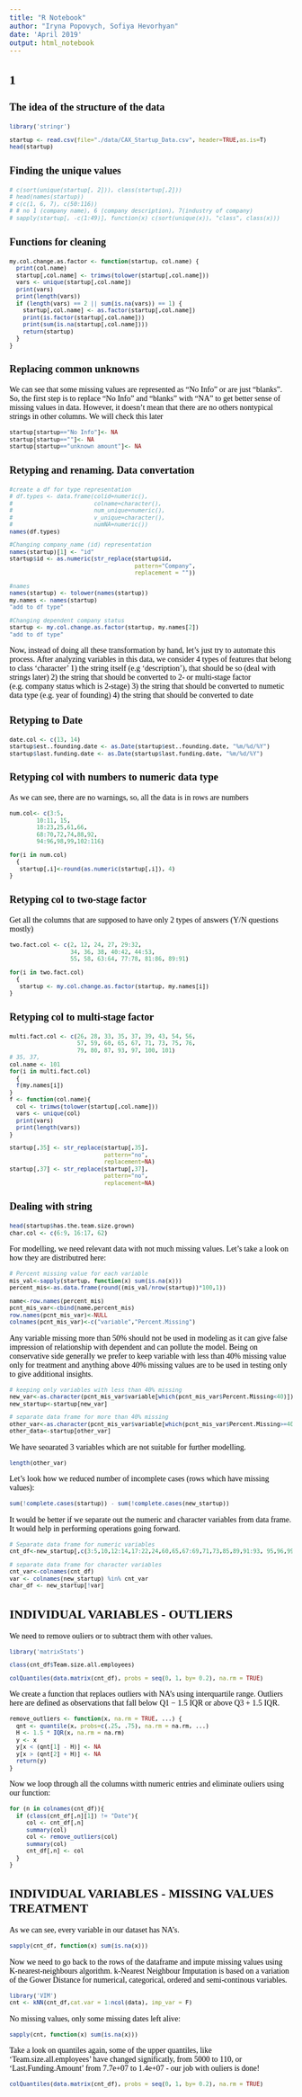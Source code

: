 ---
title: "R Notebook"
author: "Iryna Popovych, Sofiya Hevorhyan"
date: 'April 2019'
output: html_notebook
---
<style type="text/css">

body{ /* Normal  */
  font-size: 14px;
  color: Black;
  font-family: "Times New Roman", Times, serif;
  }
td {  /* Table  */
  font-size: 8px;
}
h1.title {
  font-size: 34px;
  color: DarkBlue;

}

h1 { /* Header 1 */
  font-size: 28px;
  color: Black;
}

h2 { /* Header 2 */
    font-size: 22px;
  font-family: "Times New Roman", Times, serif;
  color: Black;
}
h3 { /* Header 3 */
  font-size: 18px;
  font-family: "Times New Roman", Times, serif;
  color: Black;
}
code.r{ /* Code block */
    font-size: 10px;
}
pre { /* Code block - determines code spacing between lines */
    font-size: 14px;
}
</style>
## 1
### The idea of the structure of the data 
```{r}
library('stringr')

startup <- read.csv(file="./data/CAX_Startup_Data.csv", header=TRUE,as.is=T)
head(startup)
```
### Finding the unique values
```{r}
# c(sort(unique(startup[, 2])), class(startup[,2]))
# head(names(startup))
# c(c(1, 6, 7), c(50:116))
# # no 1 (company name), 6 (company description), 7(industry of company)
# sapply(startup[, -c(1:49)], function(x) c(sort(unique(x)), "class", class(x)))
```
### Functions for cleaning
```{r}

my.col.change.as.factor <- function(startup, col.name) {
  print(col.name)
  startup[,col.name] <- trimws(tolower(startup[,col.name]))
  vars <- unique(startup[,col.name])
  print(vars)
  print(length(vars))
  if (length(vars) == 2 || sum(is.na(vars)) == 1) {
    startup[,col.name] <- as.factor(startup[,col.name])
    print(is.factor(startup[,col.name]))
    print(sum(is.na(startup[,col.name])))
    return(startup)
  }
}

```
### Replacing common unknowns

We can see that some missing values are represented as “No Info” or are just “blanks”. So, the first step is to replace “No Info” and “blanks” with “NA” to get better sense of missing values in data.
However, it doesn't mean that there are no others nontypical strings in other columns. We will check this later

```{r}
startup[startup=="No Info"]<- NA 
startup[startup==""]<- NA 
startup[startup=="unknown amount"]<- NA 
```

### Retyping and renaming. Data convertation
```{r}
#create a df for type representation
# df.types <- data.frame(colid=numeric(),
#                        colname=character(),
#                        num_unique=numeric(),
#                        v_unique=character(),
#                        numNA=numeric())
names(df.types)

#Changing company_name (id) representation
names(startup)[1] <- "id"
startup$id <- as.numeric(str_replace(startup$id, 
                                     pattern="Company",
                                     replacement = ""))

#names
names(startup) <- tolower(names(startup))
my.names <- names(startup)
"add to df type"

#Changing dependent company status
startup <- my.col.change.as.factor(startup, my.names[2])
"add to df type"
```


Now, instead of doing all these transformation by hand, let's just try to automate this process.
After analyzing variables in this data, we consider 4 types of features that belong to class 'character'
1) the string itself (e.g 'description'), that should be so (deal with strings later)
2) the string that should be converted to 2- or multi-stage factor (e.g. company status which is 2-stage)
3) the string that should be converted to numetic data type (e.g. year of founding)
4) the string that should be converted to date

### Retyping to Date
```{r}
date.col <- c(13, 14)
startup$est..founding.date <- as.Date(startup$est..founding.date, "%m/%d/%Y") 
startup$last.funding.date <- as.Date(startup$last.funding.date, "%m/%d/%Y")
```

### Retyping col with numbers to numeric data type
As we can see, there are no warnings, so, all the data is in rows are numbers
```{r}
num.col<- c(3:5,
        10:11, 15,
        18:23,25,61,66,
        68:70,72,74,88,92,
        94:96,98,99,102:116) 

for(i in num.col)
  {
   startup[,i]<-round(as.numeric(startup[,i]), 4)
}
```
### Retyping col to two-stage factor
Get all the columns that are supposed to have only 2 types of answers (Y/N questions mostly)
```{r}
two.fact.col <- c(2, 12, 24, 27, 29:32,
                  34, 36, 38, 40:42, 44:53,
                  55, 58, 63:64, 77:78, 81:86, 89:91)

for(i in two.fact.col)
  {
   startup <- my.col.change.as.factor(startup, my.names[i])
}
```
### Retyping col to multi-stage factor
```{r}
multi.fact.col <- c(26, 28, 33, 35, 37, 39, 43, 54, 56,
                    57, 59, 60, 65, 67, 71, 73, 75, 76,
                    79, 80, 87, 93, 97, 100, 101)
# 35, 37, 
col.name <- 101
for(i in multi.fact.col)
  {
  f(my.names[i])
}
f <- function(col.name){
  col <- trimws(tolower(startup[,col.name]))
  vars <- unique(col)
  print(vars)
  print(length(vars))
}

startup[,35] <- str_replace(startup[,35],
                            pattern="no",
                            replacement=NA)
startup[,37] <- str_replace(startup[,37],
                            pattern="no",
                            replacement=NA)
```
### Dealing with string
```{r}
head(startup$has.the.team.size.grown)
char.col <- c(6:9, 16:17, 62)
```

For modelling, we need relevant data with not much missing values. Let's take a look on how they are distributred here:
```{r}

# Percent missing value for each variable
mis_val<-sapply(startup, function(x) sum(is.na(x)))
percent_mis<-as.data.frame(round((mis_val/nrow(startup))*100,1))

name<-row.names(percent_mis)
pcnt_mis_var<-cbind(name,percent_mis)
row.names(pcnt_mis_var)<-NULL
colnames(pcnt_mis_var)<-c("variable","Percent.Missing")
```

Any variable missing more than 50% should not be used in modeling as it can give false impression of relationship with dependent and can pollute the model. Being on conservative side generally we prefer to keep variable with less than 40% missing value only for treatment and anything above 40% missing values are to be used in testing only to give additional insights. 

```{r}
# keeping only variables with less than 40% missing
new_var<-as.character(pcnt_mis_var$variable[which(pcnt_mis_var$Percent.Missing<40)])
new_startup<-startup[new_var]

# separate data frame for more than 40% missing
other_var<-as.character(pcnt_mis_var$variable[which(pcnt_mis_var$Percent.Missing>=40)])
other_data<-startup[other_var]
```
We have seoarated 3 variables which are not suitable for further modelling.
```{r}
length(other_var)
```
Let's look how we reduced number of incomplete cases (rows which have missing values):
```{r}

sum(!complete.cases(startup)) - sum(!complete.cases(new_startup))
```
It would be better if we separate out the numeric and character variables from data frame. It would help in performing operations going forward. 

```{r}
# Separate data frame for numeric variables
cnt_df<-new_startup[,c(3:5,10,12:14,17:22,24,60,65,67:69,71,73,85,89,91:93, 95,96,99:113)]

# separate data frame for character variables
cnt_var<-colnames(cnt_df)
var <- colnames(new_startup) %in% cnt_var 
char_df <- new_startup[!var]
```

## INDIVIDUAL VARIABLES - OUTLIERS

We need to remove ouliers or to subtract them with other values.

```{r}
library('matrixStats')

class(cnt_df$Team.size.all.employees)

colQuantiles(data.matrix(cnt_df), probs = seq(0, 1, by= 0.2), na.rm = TRUE)
```
We create a function that replaces outliers with NA's using interquartile range. Outliers here are defined as observations that fall below Q1 − 1.5 IQR or above Q3 + 1.5 IQR.

```{r}
remove_outliers <- function(x, na.rm = TRUE, ...) {
  qnt <- quantile(x, probs=c(.25, .75), na.rm = na.rm, ...)
  H <- 1.5 * IQR(x, na.rm = na.rm)
  y <- x
  y[x < (qnt[1] - H)] <- NA
  y[x > (qnt[2] + H)] <- NA
  return(y)
}
```
Now we loop through all the columns witth numeric entries and eliminate ouliers using our function:

```{r}
for (n in colnames(cnt_df)){
  if (class(cnt_df[,n][1]) != "Date"){
     col <- cnt_df[,n]
     summary(col)
     col <- remove_outliers(col)
     summary(col)
     cnt_df[,n] <- col
  }
}

```

## INDIVIDUAL VARIABLES - MISSING VALUES TREATMENT

As we can see, every variable in our dataset has NA's.

```{r}
sapply(cnt_df, function(x) sum(is.na(x))) 
```
Now we need to go back to the rows of the dataframe and impute missing values using K-nearest-neighbours algorithm. k-Nearest Neighbour Imputation is based on a variation of the Gower Distance for numerical, categorical, ordered and semi-continous variables.

```{r}
library('VIM')
cnt <- kNN(cnt_df,cat.var = 1:ncol(data), imp_var = F)
```
No missing values, only some missing dates left alive:

```{r}
sapply(cnt, function(x) sum(is.na(x)))
```

Take a look on quantiles again, some of the upper quantiles, like 'Team.size.all.employees' have changed significatly, from 5000 to 110, or 'Last.Funding.Amount' from 7.7e+07 to 1.4e+07  - our job with ouliers is done!

```{r}
colQuantiles(data.matrix(cnt_df), probs = seq(0, 1, by= 0.2), na.rm = TRUE)
```

